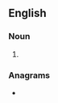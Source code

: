 ==English==

===Noun===
{{head|en|noun form}}

# {{plural of|en|abstainer}}

===Anagrams===
* {{anagrams|en|a=aabeinrsst|basisterna}}